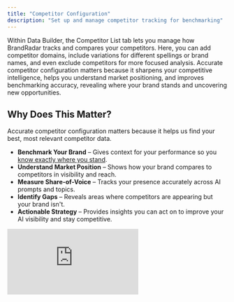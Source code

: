 ```yaml
---
title: "Competitor Configuration"
description: "Set up and manage competitor tracking for benchmarking"
---
```


Within Data Builder, the Competitor List tab lets you manage how BrandRadar tracks and compares your competitors. Here, you can add competitor domains, include variations for different spellings or brand names, and even exclude competitors for more focused analysis. Accurate competitor configuration matters because it sharpens your competitive intelligence, helps you understand market positioning, and improves benchmarking accuracy, revealing where your brand stands and uncovering new opportunities.

## Why Does This Matter?

Accurate competitor configuration matters because it helps us find your best, most relevant competitor data.

- **Benchmark Your Brand** – Gives context for your performance so you [know exactly where you stand](https://www.brandradar.ai/#Competitor-Benchmarking).
- **Understand Market Position** – Shows how your brand compares to competitors in visibility and reach.
- **Measure Share-of-Voice** – Tracks your presence accurately across AI prompts and topics.
- **Identify Gaps** – Reveals areas where competitors are appearing but your brand isn't.
- **Actionable Strategy** – Provides insights you can act on to improve your AI visibility and stay competitive.

<div style={{position: 'relative', paddingBottom: 'calc(47.46527777777778% + 41px)', height: 0, width: '100%'}}>
  <iframe 
    src="https://demo.arcade.software/1WZtxqwmWQ3J88NmFLys?embed&embed_mobile=tab&embed_desktop=inline&show_copy_link=true" 
    title="Add a New Prompt by Topic and Region in Data Builder" 
    frameBorder="0" 
    loading="lazy" 
    webkitAllowFullScreen 
    mozAllowFullScreen 
    allowFullScreen 
    allow="clipboard-write" 
    style={{position: 'absolute', top: 0, left: 0, width: '100%', height: '100%', colorScheme: 'light'}}
  />
</div>

<Card
  title="Start Measuring Performance"
  icon="chart"
  href="/brand-visibility-score"
>
  Learn about BrandRadar's key performance metrics
</Card>
